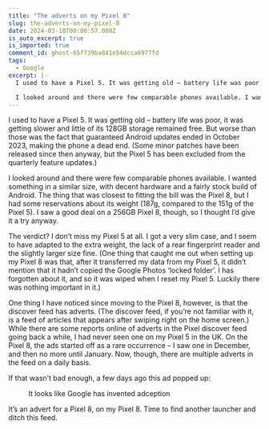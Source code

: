 ```yaml
---
title: "The adverts on my Pixel 8"
slug: the-adverts-on-my-pixel-8
date: 2024-03-18T00:00:57.000Z
is_auto_excerpt: true
is_imported: true
comment_id: ghost-65f739ba841e54dcca8977fd
tags:
  - Google
excerpt: |-
  I used to have a Pixel 5. It was getting old – battery life was poor, it was getting slower and little of its 128GB storage remained free. But worse than those was the fact that guaranteed Android updates ended in October 2023, making the phone a dead end. (Some minor patches have been released since then anyway, but the Pixel 5 has been excluded from the quarterly feature updates.)

  I looked around and there were few comparable phones available. I wanted something in a similar size, with decent
---
```




I used to have a Pixel 5. It was getting old – battery life was poor, it was
getting slower and little of its 128GB storage remained free. But worse than
those was the fact that guaranteed Android updates ended in October 2023, making
the phone a dead end. (Some minor patches have been released since then anyway,
but the Pixel 5 has been excluded from the quarterly feature updates.)

I looked around and there were few comparable phones available. I wanted
something in a similar size, with decent hardware and a fairly stock build of
Android. The thing that was closest to fitting the bill was the Pixel 8, but I
had some reservations about its weight (187g, compared to the 151g of the Pixel
5). I saw a good deal on a 256GB Pixel 8, though, so I thought I’d give it a try
anyway.

The verdict? I don’t miss my Pixel 5 at all. I got a very slim case, and I seem
to have adapted to the extra weight, the lack of a rear fingerprint reader and
the slightly larger size fine. (One thing that caught me out when setting up my
Pixel 8 was that, after it transferred my data from my Pixel 5, it didn’t
mention that it hadn’t copied the Google Photos ‘locked folder’. I has forgotten
about it, and so it was wiped when I reset my Pixel 5. Luckily there was nothing
important in it.)

One thing I have noticed since moving to the Pixel 8, however, is that the
discover feed has adverts. (The discover feed, if you’re not familiar with it,
is a feed of articles that appears after swiping right on the home screen.)
While there are some reports online of adverts in the Pixel discover feed going
back a while, I had never seen one on my Pixel 5 in the UK. On the Pixel 8, the
ads started off as a rare occurrence – I saw one in December, and then no more
until January. Now, though, there are multiple adverts in the feed on a daily
basis.

If that wasn’t bad enough, a few days ago this ad popped up:

<figure>
  <PostImage
    src={Screenshot_20240313_105139_png}
    alt="A screenshot of the Google Pixel discover feed showing an advert for a deal on a Pixel 8 and Pixel Buds Pro bundle."
  />
  <figcaption>
    <span>It looks like Google has invented adception</span>
  </figcaption>
</figure>

It’s an advert for a Pixel 8, on my Pixel 8. Time to find another launcher and
ditch this feed.
